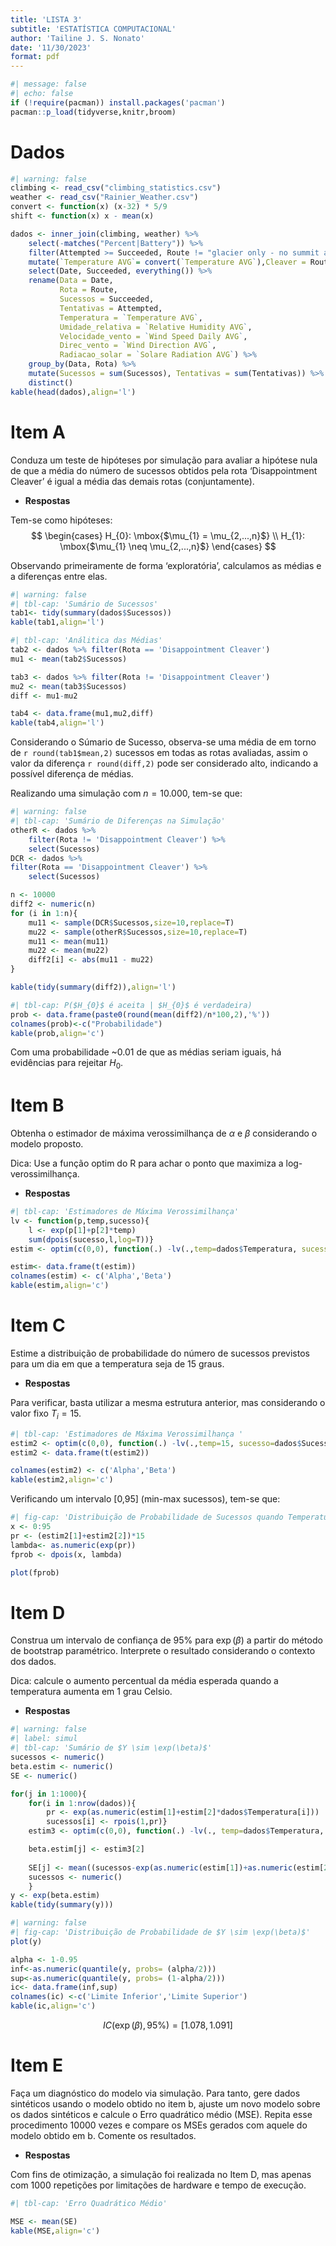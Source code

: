 ```yaml
---
title: 'LISTA 3'
subtitle: 'ESTATÍSTICA COMPUTACIONAL'
author: 'Tailine J. S. Nonato'
date: '11/30/2023'
format: pdf
---
```


```r
#| message: false
#| echo: false
if (!require(pacman)) install.packages('pacman')
pacman::p_load(tidyverse,knitr,broom)
```

# Dados
```r
#| warning: false
climbing <- read_csv("climbing_statistics.csv")
weather <- read_csv("Rainier_Weather.csv")
convert <- function(x) (x-32) * 5/9
shift <- function(x) x - mean(x)

dados <- inner_join(climbing, weather) %>%
    select(-matches("Percent|Battery")) %>%
    filter(Attempted >= Succeeded, Route != "glacier only - no summit attempt",Route != "Unknown") %>%
    mutate(`Temperature AVG`= convert(`Temperature AVG`),Cleaver = Route=="Disappointment Cleaver", Date = mdy(Date)) %>%
    select(Date, Succeeded, everything()) %>%
    rename(Data = Date,
           Rota = Route,
           Sucessos = Succeeded,
           Tentativas = Attempted,
           Temperatura = `Temperature AVG`,
           Umidade_relativa = `Relative Humidity AVG`,
           Velocidade_vento = `Wind Speed Daily AVG`,
           Direc_vento = `Wind Direction AVG`,
           Radiacao_solar = `Solare Radiation AVG`) %>%
    group_by(Data, Rota) %>%
    mutate(Sucessos = sum(Sucessos), Tentativas = sum(Tentativas)) %>%
    distinct() 
kable(head(dados),align='l')
```

# Item A
Conduza um teste de hipóteses por simulação para avaliar a hipótese nula de que a média do número de sucessos obtidos pela rota 'Disappointment Cleaver' é igual a média das demais rotas (conjuntamente).

- **Respostas**

Tem-se como hipóteses:
$$
\begin{cases}
H_{0}: \mbox{$\mu_{1} = \mu_{2,...,n}$} \\
H_{1}: \mbox{$\mu_{1} \neq \mu_{2,...,n}$}
\end{cases}
$$


Observando primeiramente de forma 'exploratória', calculamos as médias e a diferenças entre elas.
```r
#| warning: false
#| tbl-cap: 'Sumário de Sucessos'
tab1<- tidy(summary(dados$Sucessos))
kable(tab1,align='l')
```

```r
#| tbl-cap: 'Análitica das Médias'
tab2 <- dados %>% filter(Rota == 'Disappointment Cleaver')
mu1 <- mean(tab2$Sucessos)

tab3 <- dados %>% filter(Rota != 'Disappointment Cleaver')
mu2 <- mean(tab3$Sucessos)
diff <- mu1-mu2

tab4 <- data.frame(mu1,mu2,diff)
kable(tab4,align='l')
```

Considerando o Súmario de Sucesso, observa-se uma média de em torno de `r round(tab1$mean,2)` sucessos em todas as rotas avaliadas, assim o valor da diferença `r round(diff,2)` pode ser considerado alto, indicando a possível diferença de médias.

Realizando uma simulação com $n=10.000$, tem-se que:

```r
#| warning: false
#| tbl-cap: 'Sumário de Diferenças na Simulação'
otherR <- dados %>%
    filter(Rota != 'Disappointment Cleaver') %>%
    select(Sucessos)
DCR <- dados %>%
filter(Rota == 'Disappointment Cleaver') %>%
    select(Sucessos)

n <- 10000
diff2 <- numeric(n)
for (i in 1:n){
    mu11 <- sample(DCR$Sucessos,size=10,replace=T)
    mu22 <- sample(otherR$Sucessos,size=10,replace=T)
    mu11 <- mean(mu11)
    mu22 <- mean(mu22)
    diff2[i] <- abs(mu11 - mu22)
}

kable(tidy(summary(diff2)),align='l')
```

```r
#| tbl-cap: P($H_{0}$ é aceita | $H_{0}$ é verdadeira)
prob <- data.frame(paste0(round(mean(diff2)/n*100,2),'%'))
colnames(prob)<-c("Probabilidade")
kable(prob,align='c')
```

Com uma probabilidade ~0.01 de que as médias seriam iguais, há evidências para rejeitar $H_{0}$.

# Item B
Obtenha o estimador de máxima verossimilhança de $\alpha$ e $\beta$ considerando o modelo proposto. 

Dica: Use a função optim do R para achar o ponto que maximiza a log-verossimilhança.

- **Respostas**
```r
#| tbl-cap: 'Estimadores de Máxima Verossimilhança'
lv <- function(p,temp,sucesso){
    l <- exp(p[1]+p[2]*temp)
    sum(dpois(sucesso,l,log=T))}
estim <- optim(c(0,0), function(.) -lv(.,temp=dados$Temperatura, sucesso=dados$Sucessos))$`par`

estim<- data.frame(t(estim))
colnames(estim) <- c('Alpha','Beta')
kable(estim,align='c')
```

# Item C
Estime a distribuição de probabilidade do número de sucessos previstos para um dia em que a temperatura seja de 15 graus.

- **Respostas**

Para verificar, basta utilizar a mesma estrutura anterior, mas considerando o valor fixo $T_{i} = 15$.

```r
#| tbl-cap: 'Estimadores de Máxima Verossimilhança '
estim2 <- optim(c(0,0), function(.) -lv(.,temp=15, sucesso=dados$Sucessos))$`par`
estim2 <- data.frame(t(estim2))

colnames(estim2) <- c('Alpha','Beta')
kable(estim2,align='c')
```

Verificando um intervalo [0,95] (min-max sucessos), tem-se que:

```r
#| fig-cap: 'Distribuição de Probabilidade de Sucessos quando Temperatura é 15º C'
x <- 0:95
pr <- (estim2[1]+estim2[2])*15
lambda<- as.numeric(exp(pr))
fprob <- dpois(x, lambda)

plot(fprob)
```

# Item D
Construa um intervalo de confiança de 95% para $\exp(\beta)$ a partir do método de bootstrap paramétrico. Interprete o resultado considerando o contexto dos dados. 

Dica: calcule o aumento percentual da média esperada quando a temperatura aumenta em 1 grau Celsio.

- **Respostas**

```r
#| warning: false
#| label: simul
#| tbl-cap: 'Sumário de $Y \sim \exp(\beta)$'
sucessos <- numeric()
beta.estim <- numeric()
SE <- numeric()

for(j in 1:1000){
    for(i in 1:nrow(dados)){
        pr <- exp(as.numeric(estim[1]+estim[2]*dados$Temperatura[i]))
        sucessos[i] <- rpois(1,pr)}
    estim3 <- optim(c(0,0), function(.) -lv(., temp=dados$Temperatura, sucesso=sucessos))$`par`

    beta.estim[j] <- estim3[2]
    
    SE[j] <- mean((sucessos-exp(as.numeric(estim[1])+as.numeric(estim[2])*dados$Temperatura)))^2
    sucessos <- numeric()
    }
y <- exp(beta.estim)
kable(tidy(summary(y)))
```

```r
#| warning: false
#| fig-cap: 'Distribuição de Probabilidade de $Y \sim \exp(\beta)$'
plot(y)
```

```r
alpha <- 1-0.95
inf<-as.numeric(quantile(y, probs= (alpha/2)))
sup<-as.numeric(quantile(y, probs= (1-alpha/2)))
ic<- data.frame(inf,sup)
colnames(ic) <-c('Limite Inferior','Limite Superior')
kable(ic,align='c')
```

$$ IC(\exp(\beta), 95\%) = [1.078, 1.091] $$

# Item E
Faça um diagnóstico do modelo via simulação. Para tanto, gere dados sintéticos usando o modelo obtido no item b, ajuste um novo modelo sobre os dados sintéticos e calcule o Erro quadrático médio (MSE). Repita esse procedimento 10000 vezes e compare os MSEs gerados com aquele do modelo obtido
em b. Comente os resultados.

- **Respostas**

Com fins de otimização, a simulação foi realizada no Item D, mas apenas com 1000 repetições por limitações de hardware e tempo de execução.

```r
#| tbl-cap: 'Erro Quadrático Médio'

MSE <- mean(SE)
kable(MSE,align='c')
```